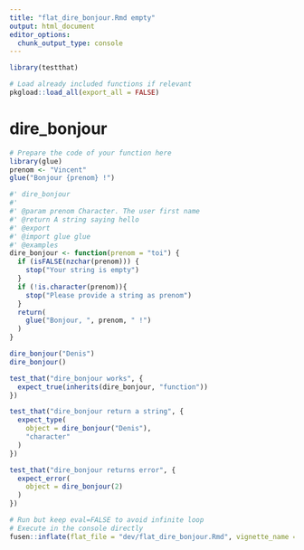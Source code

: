 ```yaml
---
title: "flat_dire_bonjour.Rmd empty"
output: html_document
editor_options: 
  chunk_output_type: console
---
```


```r
library(testthat)
```

<!--
 You need to run the 'description' chunk in the '0-dev_history.Rmd' file before continuing your code there.
-->

```r
# Load already included functions if relevant
pkgload::load_all(export_all = FALSE)
```

# dire_bonjour

```r
# Prepare the code of your function here
library(glue)
prenom <- "Vincent"
glue("Bonjour {prenom} !")

```

```r
#' dire_bonjour
#' 
#' @param prenom Character. The user first name
#' @return A string saying hello
#' @export
#' @import glue glue
#' @examples
dire_bonjour <- function(prenom = "toi") {
  if (isFALSE(nzchar(prenom))) {
    stop("Your string is empty")
  }
  if (!is.character(prenom)){
    stop("Please provide a string as prenom")
  }
  return(
    glue("Bonjour, ", prenom, " !")
  )
}
```

```r
dire_bonjour("Denis")
dire_bonjour()
```

```r
test_that("dire_bonjour works", {
  expect_true(inherits(dire_bonjour, "function"))
})

test_that("dire_bonjour return a string", {
  expect_type(
    object = dire_bonjour("Denis"),
    "character"
  )
})

test_that("dire_bonjour returns error", {
  expect_error(
    object = dire_bonjour(2)
  )
})
```


```r
# Run but keep eval=FALSE to avoid infinite loop
# Execute in the console directly
fusen::inflate(flat_file = "dev/flat_dire_bonjour.Rmd", vignette_name = "Dire bonjour")
```
